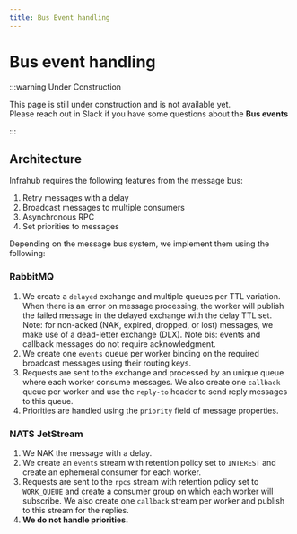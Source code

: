 ```yaml
---
title: Bus Event handling
---
```


# Bus event handling

:::warning Under Construction

This page is still under construction and is not available yet.<br />
Please reach out in Slack if you have some questions about the **Bus events**

:::

## Architecture

Infrahub requires the following features from the message bus:

1. Retry messages with a delay
2. Broadcast messages to multiple consumers
3. Asynchronous RPC
4. Set priorities to messages

Depending on the message bus system, we implement them using the following:

### RabbitMQ

1. We create a `delayed` exchange and multiple queues per TTL variation. When there is an error on message processing, the worker will publish the failed message in the delayed exchange with the delay TTL set.
   Note: for non-acked (NAK, expired, dropped, or lost) messages, we make use of a dead-letter exchange (DLX).
   Note bis: events and callback messages do not require acknowledgment.
2. We create one `events` queue per worker binding on the required broadcast messages using their routing keys.
3. Requests are sent to the exchange and processed by an unique queue where each worker consume messages.
   We also create one `callback` queue per worker and use the `reply-to` header to send reply messages to this queue.
4. Priorities are handled using the `priority` field of message properties.

### NATS JetStream

1. We NAK the message with a delay.
2. We create an `events` stream with retention policy set to `INTEREST` and create an ephemeral consumer for each worker.
3. Requests are sent to the `rpcs` stream with retention policy set to `WORK_QUEUE` and create a consumer group on which each worker will subscribe.
   We also create one `callback` stream per worker and publish to this stream for the replies.
4. **We do not handle priorities.**
